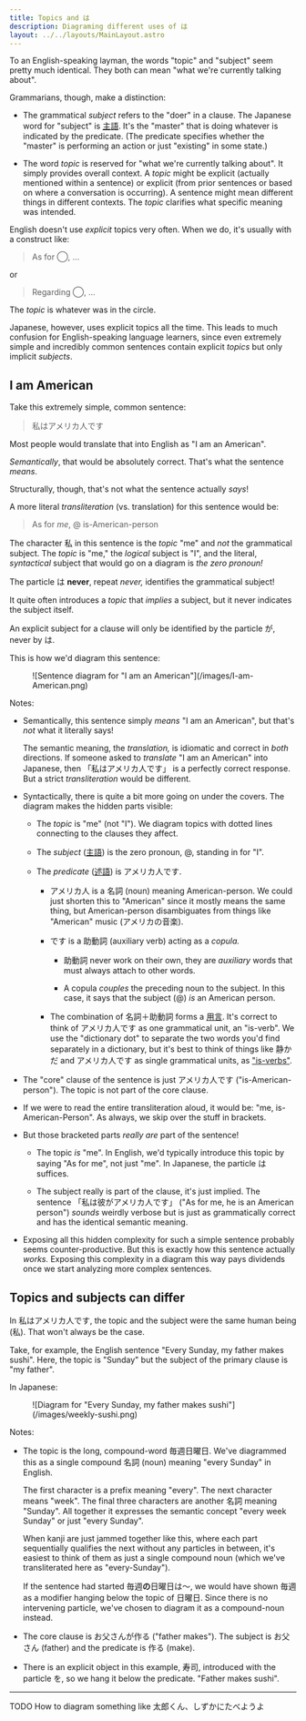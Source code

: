 ```yaml
---
title: Topics and は
description: Diagraming different uses of は
layout: ../../layouts/MainLayout.astro
---
```



To an English-speaking layman, the words "topic" and "subject" seem pretty much
identical. They both can mean "what we're currently talking about".

Grammarians, though, make a distinction:

- The grammatical _subject_ refers to the "doer" in a clause. The Japanese word
  for "subject" is [主語](/en/bunsetsu#%E4%B8%BB%E8%AA%9E-subjects). It's the
  "master" that is doing whatever is indicated by the predicate. (The predicate
  specifies whether the "master" is performing an action or just "existing" in
  some state.)

- The word _topic_ is reserved for "what we're currently talking about". It
  simply provides overall context. A _topic_ might be explicit (actually
  mentioned within a sentence) or explicit (from prior sentences or based on
  where a conversation is occurring). A sentence might mean different things in
  different contexts. The _topic_ clarifies what specific meaning was intended.

English doesn't use _explicit_ topics very often. When we do, it's usually with
a construct like:

> As for ◯, ...

or

> Regarding ◯, ...

The _topic_ is whatever was in the circle.

Japanese, however, uses explicit topics all the time. This leads to much
confusion for English-speaking language learners, since even extremely simple
and incredibly common sentences contain explicit _topics_ but only implicit
_subjects_.

## I am American

Take this extremely simple, common sentence:

> 私はアメリカ人です

Most people would translate that into English as "I am an American".

_Semantically_, that would be absolutely correct. That's what the sentence
_means_.

Structurally, though, that's not what the sentence actually _says_!

A more literal _transliteration_ (vs. translation) for this sentence would be:

> As for _me_, @ is-American-person

The character 私 in this sentence is the _topic_ "me" and _not_ the grammatical
subject. The _topic_ is "me," the _logical_ subject is "I", and the literal,
_syntactical_ subject that would go on a diagram is _the zero pronoun!_

<Admonition title="Important">

The particle は **never**, repeat _never,_ identifies the grammatical subject!

It quite often introduces a _topic_ that _implies_ a subject, but it never
indicates the subject itself.

An explicit subject for a clause will only be identified by the particle が,
never by は.

</Admonition>

This is how we'd diagram this sentence:

<Figure caption='"I am an American" in Japanese'>
  ![Sentence diagram for "I am an American"](/images/I-am-American.png)
</Figure>

Notes:

- Semantically, this sentence simply _means_ "I am an American", but that's _not_ what it
  literally says!

  The semantic meaning, the _translation,_ is idiomatic and correct in _both_
  directions. If someone asked to _translate_ "I am an American" into Japanese,
  then 「私はアメリカ人です」 is a perfectly correct response. But a strict
  _transliteration_ would be different.

- Syntactically, there is quite a bit more going on under the covers. The
  diagram makes the hidden parts visible:

  - The _topic_ is "me" (not "I"). We diagram topics with dotted lines
    connecting to the clauses they affect.

  - The _subject_ ([主語](/en/bunsetsu#%E4%B8%BB%E8%AA%9E-subjects)) is the zero pronoun, @, standing in for "I".

  - The _predicate_ ([述語](/en/bunsetsu#%E8%BF%B0%E8%AA%9E-predicates)) is アメリカ人です.

    - アメリカ人 is a 名詞 (noun) meaning American-person. We could just shorten
      this to "American" since it mostly means the same thing, but
      American-person disambiguates from things like "American" music (アメリカの音楽).

    - です is a 助動詞 (auxiliary verb) acting as a _copula._

      - 助動詞 never work on their own, they are _auxiliary_ words that must always
        attach to other words.

      - A copula _couples_ the preceding noun to the subject. In this case, it says that the
        subject (@) _is_ an American person.

    - The combination of 名詞＋助動詞 forms a [用言](/en/grammar-intro#%E7%94%A8%E8%A8%80-predicate-words). It's correct to think of
      アメリカ人です as one grammatical unit, an "is-verb". We use the "dictionary dot" to
      separate the two words you'd find separately in a dictionary, but it's
      best to think of things like 静かだ and アメリカ人です as single
      grammatical units, as ["is-verbs"](/en/yougen#is-verbs-not-adjectives).

- The "core" clause of the sentence is just アメリカ人です
  ("is-American-person"). The topic is not part of the core clause.

- If we were to read the entire transliteration aloud, it would be: "me,
  is-American-Person". As always, we skip over the stuff in brackets.

- But those bracketed parts _really are_ part of the sentence!

  - The topic _is_ "me". In English, we'd typically introduce this topic by
    saying "As for me", not just "me". In Japanese, the particle は suffices.

  - The subject really is part of the clause, it's just implied. The sentence
    「私は彼がアメリカ人です」 ("As for me, he is an American person") _sounds_
    weirdly verbose but is just as grammatically correct and has the identical
    semantic meaning.

- Exposing all this hidden complexity for such a simple sentence probably seems
  counter-productive. But this is exactly how this sentence actually _works._
  Exposing this complexity in a diagram this way pays dividends once we start
  analyzing more complex sentences.

## Topics and subjects can differ

In 私はアメリカ人です, the topic and the subject were the same human being (私).
That won't always be the case.

Take, for example, the English sentence "Every Sunday, my father makes sushi".
Here, the topic is "Sunday" but the subject of the primary clause is "my
father".

In Japanese:

<Figure caption="Every Sunday, my father makes sushi">
  ![Diagram for "Every Sunday, my father makes sushi"](/images/weekly-sushi.png)
</Figure>

Notes:

- The topic is the long, compound-word 毎週日曜日. We've diagrammed this as a
  single compound 名詞 (noun) meaning "every Sunday" in English.

  The first character is a prefix meaning "every". The next character means
  "week". The final three characters are another 名詞 meaning "Sunday". All
  together it expresses the semantic concept "every week Sunday" or just "every Sunday".

  When kanji are just jammed together like this, where each part sequentially
  qualifies the next without any particles in between, it's easiest to think of
  them as just a single compound noun (which we've transliterated here as
  "every-Sunday").

  If the sentence had started 毎週**の**日曜日は〜, we would have shown 毎週 as a modifier hanging below the
  topic of 日曜日. Since there is no intervening particle, we've chosen to diagram
  it as a compound-noun instead.

- The core clause is お父さんが作る ("father makes"). The subject is お父さん (father) and the
  predicate is 作る (make).

- There is an explicit object in this example, 寿司, introduced with the
  particle を, so we hang it below the predicate. "Father makes sushi".

---

TODO How to diagram something like 太郎くん、しずかにたべようよ
